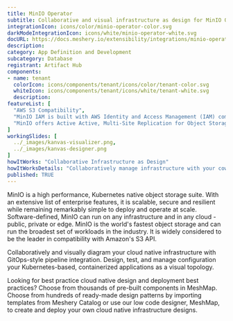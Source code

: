 ```yaml
---
title: MinIO Operator
subtitle: Collaborative and visual infrastructure as design for MinIO Operator
integrationIcon: icons/color/minio-operator-color.svg
darkModeIntegrationIcon: icons/white/minio-operator-white.svg
docURL: https://docs.meshery.io/extensibility/integrations/minio-operator
description: 
category: App Definition and Development
subcategory: Database
registrant: Artifact Hub
components: 
- name: tenant
  colorIcon: icons/components/tenant/icons/color/tenant-color.svg
  whiteIcon: icons/components/tenant/icons/white/tenant-white.svg
  description: 
featureList: [
  "AWS S3 Compatibility",
  "MinIO IAM is built with AWS Identity and Access Management (IAM) compatibility at its core and presents that framework to applications and users no matter the environment.",
  "MinIO offers Active Active, Multi-Site Replication for Object Storage is a key requirement for mission-critical production environments."
]
workingSlides: [
  ../_images/kanvas-visualizer.png,
  ../_images/kanvas-designer.png
]
howItWorks: "Collaborative Infrastructure as Design"
howItWorksDetails: "Collaboratively manage infrastructure with your coworkers synchronously sharing the same designs."
published: TRUE
---
```

<p>
MinIO is a high performance, Kubernetes native object storage suite. With an extensive list of enterprise features, it is scalable, secure and resilient while remaining remarkably simple to deploy and operate at scale. Software-defined, MinIO can run on any infrastructure and in any cloud - public, private or edge. MinIO is the world's fastest object storage and can run the broadest set of workloads in the industry. It is widely considered to be the leader in compatibility with Amazon's S3 API.
</p>
<p>
    Collaboratively and visually diagram your cloud native infrastructure with GitOps-style pipeline integration. Design, test, and manage configuration your Kubernetes-based, containerized applications as a visual topology.
</p>
<p>
    Looking for best practice cloud native design and deployment best practices? Choose from thousands of pre-built components in MeshMap. Choose from hundreds of ready-made design patterns by importing templates from Meshery Catalog or use our low code designer, MeshMap, to create and deploy your own cloud native infrastructure designs.
</p>

